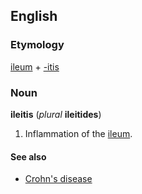 {{wikipedia}}
==English==
===Etymology===
[[ileum]] + [[-itis]]

===Noun===
'''ileitis''' (''plural'' '''ileitides''')

# {{pathology}} Inflammation of the [[ileum]].

====See also====
*[[Crohn's disease]]